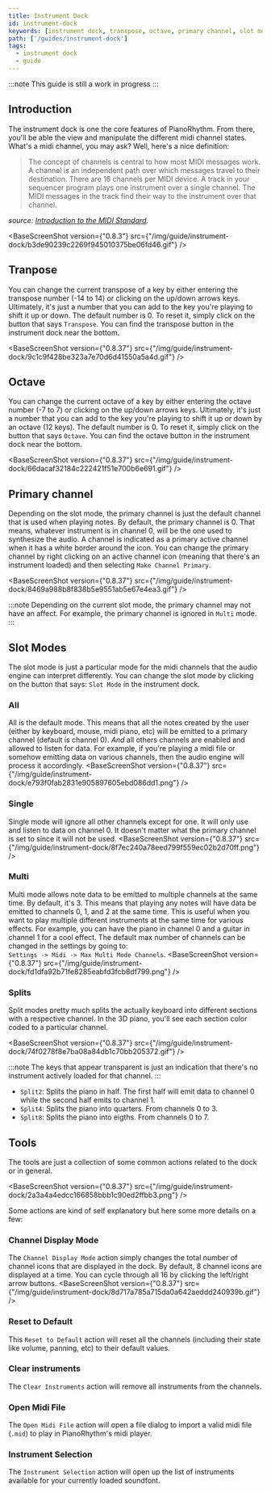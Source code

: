 ```yaml
---
title: Instrument Dock
id: instrument-dock
keywords: [instrument dock, transpose, octave, primary channel, slot mode, dock tools]
path: ['/guides/instrument-dock']
tags:
  - instrument dock
  - guide
---
```



:::note
This guide is still a work in progress
:::

## Introduction

The instrument dock is one the core features of PianoRhythm. From there, you'll be able the view and manipulate the different
midi channel states. What's a midi channel, you may ask? Well, here's a nice definition:
> The concept of channels is central to how most MIDI messages work. A channel is an independent path over which messages travel to their destination. There are 16 channels per MIDI device. A track in your sequencer program plays one instrument over a single channel. The MIDI messages in the track find their way to the instrument over that channel.

_source: [Introduction to the MIDI Standard](https://cecm.indiana.edu/361/midi.html#:~:text=MIDI%20Channels&text=A%20channel%20is%20an%20independent,the%20instrument%20over%20that%20channel)._

<BaseScreenShot version={"0.8.3"} src={"/img/guide/instrument-dock/b3de90239c2269f945010375be06fd46.gif"} />

## Tranpose
You can change the current transpose of a key by either entering the transpose number (-14 to 14) or clicking on the up/down arrows keys.
Ultimately, it's just a number that you can add to the key you're playing to shift it up or down.
The default number is 0. To reset it, simply click on the button that says `Transpose`.
You can find the transpose button in the instrument dock near the bottom.

<BaseScreenShot version={"0.8.37"} src={"/img/guide/instrument-dock/9c1c9f428be323a7e70d6d41550a5a4d.gif"} />

## Octave
You can change the current octave of a key by either entering the octave number (-7 to 7) or clicking on the up/down arrows keys.
Ultimately, it's just a number that you can add to the key you're playing to shift it up or down by an octave (12 keys).
The default number is 0. To reset it, simply click on the button that says `Octave`.
You can find the octave button in the instrument dock near the bottom.

<BaseScreenShot version={"0.8.37"} src={"/img/guide/instrument-dock/66dacaf32184c222421f51e700b6e691.gif"} />

## Primary channel
Depending on the slot mode, the primary channel is just the default channel that is used when playing notes. By default, the primary channel is 0.
That means, whatever instrument is in channel 0, will be the one used to synthesize the audio. A channel is indicated as a primary active channel when it has a white border around the icon.
You can change the primary channel by right clicking on an active channel icon (meaning that there's an instrument loaded) and then selecting `Make Channel Primary`.

<BaseScreenShot version={"0.8.37"} src={"/img/guide/instrument-dock/8469a988b8f838b5e9551ab5e67e4ea3.gif"} />

:::note
Depending on the current slot mode, the primary channel may not have an affect.
For example, the primary channel is ignored in `Multi` mode.
:::

## Slot Modes
The slot mode is just a particular mode for the midi channels that the audio engine can interpret differently.
You can change the slot mode by clicking on the button that says: `Slot Mode` in the instrument dock.

### All
All is the default mode. This means that all the notes created by the user (either by keyboard, mouse, midi piano, etc)
will be emitted to a primary channel (default is channel 0). _And_ all others channels are enabled and allowed to listen for data.
For example, if you're playing a midi file or somehow emitting data on various channels, then the audio engine will process it accordingly.
<BaseScreenShot version={"0.8.37"} src={"/img/guide/instrument-dock/e793f0fab2831e905897605ebd086dd1.png"} />

### Single
Single mode will ignore all other channels except for one. It will only use and listen to data on channel 0.
It doesn't matter what the primary channel is set to since it will not be used.
<BaseScreenShot version={"0.8.37"} src={"/img/guide/instrument-dock/8f7ec240a78eed799f559ec02b2d70ff.png"} />

### Multi
Multi mode allows note data to be emitted to multiple channels at the same time. By default, it's 3.
This means that playing any notes will have data be emitted to channels 0, 1, and 2 at the same time. This is useful when you want to play
multiple different instruments at the same time for various effects.
For example, you can have the piano in channel 0 and a guitar in channel 1 for a cool effect. The default max number of channels
can be changed in the settings by going to: <br/>`Settings -> Midi -> Max Multi Mode Channels`.
<BaseScreenShot version={"0.8.37"} src={"/img/guide/instrument-dock/fd1dfa92b71fe8285eabfd3fcb8df799.png"} />

### Splits
  Split modes pretty much splits the actually keyboard into different sections with a respective channel. In the 3D piano, you'll see each section color coded to a particular channel.

  <BaseScreenShot version={"0.8.37"} src={"/img/guide/instrument-dock/74f0278f8e7ba08a84db1c70bb205372.gif"} />

:::note
The keys that appear transparent is just an indication that there's no instrument actively loaded for that channel.
:::

  - `Split2`: Splits the piano in half. The first half will emit data to channel 0 while the second half emits to channel 1.
  - `Split4`: Splits the piano into quarters. From channels 0 to 3.
  - `Split8`: Splits the piano into eigths. From channels 0 to 7.


## Tools

The tools are just a collection of some common actions related to the dock or in general.

<BaseScreenShot version={"0.8.37"} src={"/img/guide/instrument-dock/2a3a4a4edcc166858bbb1c90ed2ffbb3.png"} />

Some actions are kind of self explanatory but here some more details on a few:

### Channel Display Mode
The `Channel Display Mode` action simply changes the total number of channel icons that are displayed in the dock.
By default, 8 channel icons are displayed at a time. You can cycle through all 16 by clicking the left/right arrow buttons.
<BaseScreenShot version={"0.8.37"} src={"/img/guide/instrument-dock/8d717a785a715da0a642aeddd240939b.gif"} />

### Reset to Default
This `Reset to Default` action will reset all the channels (including their state like volume, panning, etc) to their default values.

### Clear instruments
The `Clear Instruments` action will remove all instruments from the channels.

### Open Midi File
The `Open Midi File` action will open a file dialog to import a valid midi file (`.mid`) to play in PianoRhythm's midi player.

### Instrument Selection
The `Instrument Selection` action will open up the list of instruments available for your currently loaded soundfont.